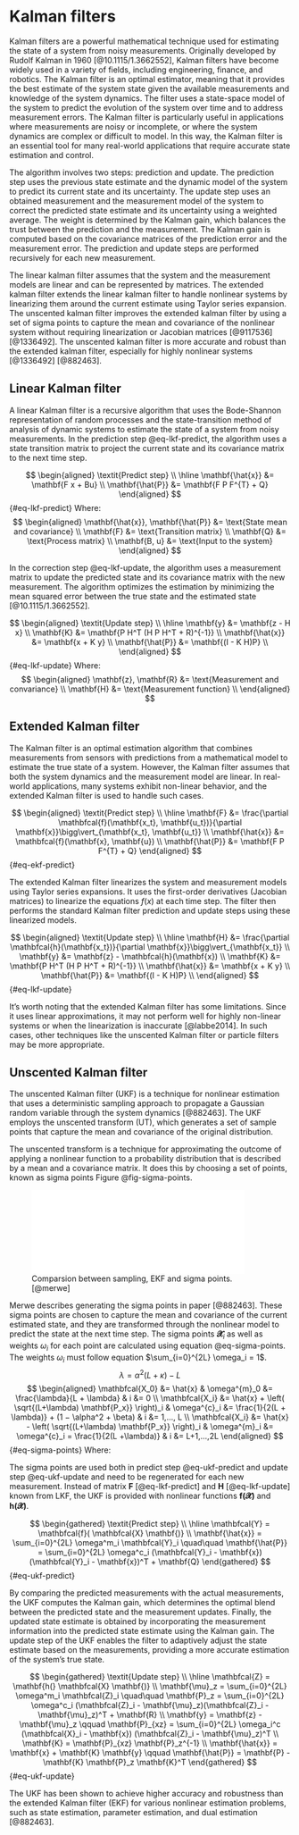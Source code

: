 # Kalman filters

Kalman filters are a powerful mathematical technique used for estimating the state of a system from noisy measurements.
Originally developed by Rudolf Kalman in 1960 [@10.1115/1.3662552], Kalman filters have become widely used in a variety of fields, including engineering, finance, and robotics.
The Kalman filter is an optimal estimator, meaning that it provides the best estimate of the system state given the available measurements and knowledge of the system dynamics.
The filter uses a state-space model of the system to predict the evolution of the system over time and to address measurement errors. 
The Kalman filter is particularly useful in applications where measurements are noisy or incomplete, or where the system dynamics are complex or difficult to model. 
In this way, the Kalman filter is an essential tool for many real-world applications that require accurate state estimation and control.

The algorithm involves two steps: prediction and update. 
The prediction step uses the previous state estimate and the dynamic model of the system to predict its current state and its uncertainty.
The update step uses an obtained measurement and the measurement model of the system to correct the predicted state estimate and its uncertainty using a weighted average.
The weight is determined by the Kalman gain, which balances the trust between the prediction and the measurement.
The Kalman gain is computed based on the covariance matrices of the prediction error and the measurement error.
The prediction and update steps are performed recursively for each new measurement.

The linear kalman filter assumes that the system and the measurement models are linear and can be represented by matrices.
The extended kalman filter extends the linear kalman filter to handle nonlinear systems by linearizing them around the current estimate using Taylor series expansion.
The unscented kalman filter improves the extended kalman filter by using a set of sigma points to capture the mean and covariance of the nonlinear system without requiring linearization or Jacobian matrices [@9117536] [@1336492].
The unscented kalman filter is more accurate and robust than the extended kalman filter, especially for highly nonlinear systems [@1336492] [@882463].

## Linear Kalman filter

A linear Kalman filter is a recursive algorithm that uses the Bode-Shannon representation of random processes and the state-transition method of analysis of dynamic systems to estimate the state of a system from noisy measurements. 
In the prediction step @eq-lkf-predict, the algorithm uses a state transition matrix to project the current state and its covariance matrix to the next time step. 

$$
\begin{aligned}
    \textit{Predict step} \\
    \hline
    \mathbf{\hat{x}} &= \mathbf{F x + Bu} \\
    \mathbf{\hat{P}} &= \mathbf{F P F^{T} + Q}
\end{aligned}
$$ {#eq-lkf-predict}
Where:
$$
\begin{aligned}
    \mathbf{\hat{x}}, \mathbf{\hat{P}} &= \text{State mean and covariance} \\
    \mathbf{F} &= \text{Transition matrix} \\
    \mathbf{Q} &= \text{Process matrix} \\
    \mathbf{B, u} &= \text{Input to the system} 
\end{aligned}
$$

In the correction step @eq-lkf-update, the algorithm uses a measurement matrix to update the predicted state and its covariance matrix with the new measurement.
The algorithm optimizes the estimation by minimizing the mean squared error between the true state and the estimated state [@10.1115/1.3662552].

$$
\begin{aligned}
    \textit{Update step} \\
    \hline
    \mathbf{y} &= \mathbf{z - H x} \\
    \mathbf{K} &= \mathbf{P H^T (H P H^T + R)^{-1}} \\
    \mathbf{\hat{x}} &= \mathbf{x + K y} \\
    \mathbf{\hat{P}} &= \mathbf{(I - K H)P} \\
\end{aligned}
$$ {#eq-lkf-update}
Where:
$$
\begin{aligned}
    \mathbf{z}, \mathbf{R} &= \text{Measurement and convariance} \\
    \mathbf{H} &= \text{Measurement function} \\
\end{aligned}
$$

## Extended Kalman filter

The Kalman filter is an optimal estimation algorithm that combines measurements from sensors with predictions from a mathematical model to estimate the true state of a system. However, the Kalman filter assumes that both the system dynamics and the measurement model are linear. In real-world applications, many systems exhibit non-linear behavior, and the extended Kalman filter is used to handle such cases.

$$
\begin{aligned}
    \textit{Predict step} \\
    \hline
    \mathbf{F} &= \frac{\partial \mathbfcal{f}(\mathbf{x_t}, \mathbf{u_t})}{\partial \mathbf{x}}\bigg\vert_{\mathbf{x_t}, \mathbf{u_t}} \\
    \mathbf{\hat{x}} &= \mathbfcal{f}(\mathbf{x}, \mathbf{u}) \\
    \mathbf{\hat{P}} &= \mathbf{F P F^{T} + Q}
\end{aligned}
$$ {#eq-ekf-predict}

The extended Kalman filter linearizes the system and measurement models using Taylor series expansions. It uses the first-order derivatives (Jacobian matrices) to linearize the equations $f(x)$ at each time step. The filter then performs the standard Kalman filter prediction and update steps using these linearized models.

$$
\begin{aligned}
    \textit{Update step} \\
    \hline
    \mathbf{H} &= \frac{\partial \mathbfcal{h}(\mathbf{x_t})}{\partial \mathbf{x}}\bigg\vert_{\mathbf{x_t}} \\
    \mathbf{y} &= \mathbf{z} - \mathbfcal{h}(\mathbf{x}) \\
    \mathbf{K} &= \mathbf{P H^T (H P H^T + R)^{-1}} \\
    \mathbf{\hat{x}} &= \mathbf{x + K y} \\
    \mathbf{\hat{P}} &= \mathbf{(I - K H)P} \\
\end{aligned}
$$ {#eq-lkf-update}

It's worth noting that the extended Kalman filter has some limitations. Since it uses linear approximations, it may not perform well for highly non-linear systems or when the linearization is inaccurate [@labbe2014]. In such cases, other techniques like the unscented Kalman filter or particle filters may be more appropriate.

## Unscented Kalman filter

The unscented Kalman filter (UKF) is a technique for nonlinear estimation that uses a deterministic sampling approach to propagate a Gaussian random variable through the system dynamics [@882463]. 
The UKF employs the unscented transform (UT), which generates a set of sample points that capture the mean and covariance of the original distribution. 

The unscented transform is a technique for approximating the outcome of applying a nonlinear function to a probability distribution that is described by a mean and a covariance matrix. It does this by choosing a set of points, known as sigma points Figure @fig-sigma-points.

![Comparsion between sampling, EKF and sigma points. [@merwe]](images/ukf_compare.pdf){#fig-sigma-points width="90%"}

Merwe describes generating the sigma points in paper \textit{The unscented Kalman filter for nonlinear estimation}[@882463]. These sigma points are chosen to capture the mean and covariance of the current estimated state, and they are transformed through the nonlinear model to predict the state at the next time step. The sigma points $\mathbfcal{X}_i$ as well as weights $\omega_i$ for each point are calculated using equation @eq-sigma-points. The weights $\omega_i$ must follow equation $\sum_{i=0}^{2L} \omega_i = 1$.
\pagebreak
$$
\lambda = \alpha^2 (L + \kappa) - L
$$
$$
\begin{aligned}
    \mathbfcal{X_0} &= \hat{x}   &  \omega^{m}_0 &= \frac{\lambda}{L + \lambda} & i &= 0  \\
    \mathbfcal{X_i} &= \hat{x} + \left( \sqrt{(L+\lambda) \mathbf{P_x}} \right)_i   &  \omega^{c}_i &= \frac{1}{2(L + \lambda)} + (1 − \alpha^2 + \beta) & i &= 1,..., L \\
    \mathbfcal{X_i} &= \hat{x} - \left( \sqrt{(L+\lambda) \mathbf{P_x}} \right)_i & \omega^{m}_i &= \omega^{c}_i = \frac{1}{2(L +\lambda)} & i &= L+1,...,2L
\end{aligned}
$$ {#eq-sigma-points}
Where:
\begin{gather*}
\begin{align*}
    \mathbf{\hat{x}}, \mathbf{P_x} &= \text{State vector and covariance} \\
    L &= \text{Dimension of state vector}
\end{align*}
\\
0 \leq \alpha \leq 1 \\
0 \leq \kappa \\
0 \leq \beta
\end{gather*}

The sigma points are used both in predict step @eq-ukf-predict and update step  @eq-ukf-update and need to be regenerated for each new measurement. Instead of matrix $\mathbf{F}$ [@eq-lkf-predict] and $\mathbf{H}$ [@eq-lkf-update] known from LKF, the UKF is provided with nonlinear functions $\mathbf{f(} \mathbfcal{X} \mathbf{)}$ and $\mathbf{h(} \mathbfcal{X} \mathbf{)}$. 

$$
\begin{gathered}
    \textit{Predict step} \\
    \hline
    \mathbfcal{Y} = \mathbfcal{f}( \mathbfcal{X} \mathbf{)} \\
    \mathbf{\hat{x}} = \sum_{i=0}^{2L} \omega^m_i \mathbfcal{Y}_i \quad\quad
    \mathbf{\hat{P}} = \sum_{i=0}^{2L} \omega^c_i (\mathbfcal{Y}_i - \mathbf{x})(\mathbfcal{Y}_i - \mathbf{x})^T + \mathbf{Q}
\end{gathered}
$$ {#eq-ukf-predict}

By comparing the predicted measurements with the actual measurements, the UKF computes the Kalman gain, which determines the optimal blend between the predicted state and the measurement updates. Finally, the updated state estimate is obtained by incorporating the measurement information into the predicted state estimate using the Kalman gain. The update step of the UKF enables the filter to adaptively adjust the state estimate based on the measurements, providing a more 
accurate estimation of the system's true state.

$$
\begin{gathered}
    \textit{Update step} \\
    \hline
    \mathbfcal{Z} = \mathbf{h(} \mathbfcal{X} \mathbf{)} \\
    \mathbf{\mu}_z = \sum_{i=0}^{2L} \omega^m_i \mathbfcal{Z}_i \quad\quad
    \mathbf{P}_z = \sum_{i=0}^{2L} \omega^c_i (\mathbfcal{Z}_i - \mathbf{\mu}_z)(\mathbfcal{Z}_i - \mathbf{\mu}_z)^T + \mathbf{R} \\
    \mathbf{y} = \mathbf{z} - \mathbf{\mu}_z \qquad \mathbf{P}_{xz} = \sum_{i=0}^{2L} \omega_i^c (\mathbfcal{X}_i - \mathbf{x}) (\mathbfcal{Z}_i - \mathbf{\mu}_z)^T \\
    \mathbf{K} = \mathbf{P}_{xz} \mathbf{P}_z^{-1} \\
    \mathbf{\hat{x}} = \mathbf{x} + \mathbf{K} \mathbf{y} \qquad \mathbf{\hat{P}} = \mathbf{P} - \mathbf{K} \mathbf{P}_z \mathbf{K}^T
\end{gathered}
$$ {#eq-ukf-update}

The UKF has been shown to achieve higher accuracy and robustness than the extended Kalman filter (EKF) for various nonlinear estimation problems, such as state estimation, parameter estimation, and dual estimation [@882463].